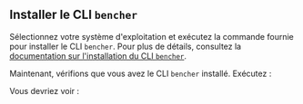 
## Installer le CLI `bencher`

Sélectionnez votre système d'exploitation et exécutez la commande fournie pour installer le CLI `bencher`.
Pour plus de détails, consultez la [documentation sur l'installation du CLI `bencher`][install cli].

<InstallCli />

Maintenant, vérifions que vous avez le CLI `bencher` installé. Exécutez :

<TerminalCommand code="bencher --version" />

Vous devriez voir :

<BencherVersionOutput />

[install cli]: /fr/docs/how-to/install-cli/
